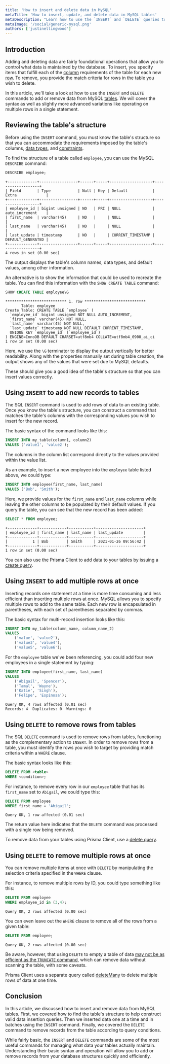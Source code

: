 ```yaml
---
title: 'How to insert and delete data in MySQL'
metaTitle: 'How to insert, update, and delete data in MySQL tables'
metaDescription: "Learn how to use the `INSERT` and `DELETE` queries to add and remove data from MySQL tables."
metaImage: '/social/generic-mysql.png'
authors: ['justinellingwood']
---
```


## Introduction

Adding and deleting data are fairly foundational operations that allow you to control what data is maintained by the database.  To insert, you specify items that fulfill each of the [column](/intro/database-glossary#column) requirements of the table for each new [row](/intro/database-glossary#row).  To remove, you provide the match criteria for rows in the table you wish to delete.

In this article, we'll take a look at how to use the `INSERT` and `DELETE` commands to add or remove data from MySQL [tables](/intro/database-glossary#table).  We will cover the syntax as well as slightly more advanced variations like operating on multiple rows in a single statement.

## Reviewing the table's structure

Before using the `INSERT` command, you must know the table's structure so that you can accommodate the requirements imposed by the table's columns, [data types](/intro/database-glossary#data-type), and [constraints](/intro/database-glossary#constraint).

To find the structure of a table called `employee`, you can use the MySQL `DESCRIBE` command:

```sql no-lines
DESCRIBE employee;
```
```
+-------------+-----------------+------+-----+-------------------+-------------------+
| Field       | Type            | Null | Key | Default           | Extra             |
+-------------+-----------------+------+-----+-------------------+-------------------+
| employee_id | bigint unsigned | NO   | PRI | NULL              | auto_increment    |
| first_name  | varchar(45)     | NO   |     | NULL              |                   |
| last_name   | varchar(45)     | NO   |     | NULL              |                   |
| last_update | timestamp       | NO   |     | CURRENT_TIMESTAMP | DEFAULT_GENERATED |
+-------------+-----------------+------+-----+-------------------+-------------------+
4 rows in set (0.00 sec)
```

The output displays the table's column names, data types, and default values, among other information.

An alternative is to show the information that could be used to recreate the table.  You can find this information with the `SHOW CREATE TABLE` command:

```sql no-lines
SHOW CREATE TABLE employee\G
```
```
*************************** 1. row ***************************
       Table: employee
Create Table: CREATE TABLE `employee` (
  `employee_id` bigint unsigned NOT NULL AUTO_INCREMENT,
  `first_name` varchar(45) NOT NULL,
  `last_name` varchar(45) NOT NULL,
  `last_update` timestamp NOT NULL DEFAULT CURRENT_TIMESTAMP,
  UNIQUE KEY `employee_id` (`employee_id`)
) ENGINE=InnoDB DEFAULT CHARSET=utf8mb4 COLLATE=utf8mb4_0900_ai_ci
1 row in set (0.00 sec)
```

Here, we use the `\G` terminator to display the output vertically for better readability.  Along with the properties manually set during table creation, the output shows any of the values that were set due to MySQL defaults.

These should give you a good idea of the table's structure so that you can insert values correctly.

## Using `INSERT` to add new records to tables

The SQL `INSERT` command is used to add rows of data to an existing table.  Once you know the table's structure, you can construct a command that matches the table's columns with the corresponding values you wish to insert for the new record.

The basic syntax of the command looks like this:

```sql
INSERT INTO my_table(column1, column2)
VALUES ('value1', 'value2');
```

The columns in the column list correspond directly to the values provided within the value list.

As an example, to insert a new employee into the `employee` table listed above, we could type:

```sql
INSERT INTO employee(first_name, last_name)
VALUES ('Bob', 'Smith');
```

Here, we provide values for the `first_name` and `last_name` columns while leaving the other columns to be populated by their default values.  If you query the table, you can see that the new record has been added:

```sql
SELECT * FROM employee;
```
```
+-------------+------------+-----------+---------------------+
| employee_id | first_name | last_name | last_update         |
+-------------+------------+-----------+---------------------+
|           1 | Bob        | Smith     | 2021-01-26 09:56:42 |
+-------------+------------+-----------+---------------------+
1 row in set (0.00 sec)
```

<PrismaOutlinks>

You can also use the Prisma Client to add data to your tables by issuing a [create query](https://www.prisma.io/docs/reference/tools-and-interfaces/prisma-client/crud#create).

</PrismaOutlinks>

## Using `INSERT` to add multiple rows at once

Inserting records one statement at a time is more time consuming and less efficient than inserting multiple rows at once.  MySQL allows you to specify multiple rows to add to the same table.   Each new row is encapsulated in parentheses, with each set of parentheses separated by commas.

The basic syntax for multi-record insertion looks like this:

```sql
INSERT INTO my_table(column_name, column_name_2)
VALUES
    ('value', 'value2'),
    ('value3', 'value4'),
    ('value5', 'value6');
```

For the `employee` table we've been referencing, you could add four new employees in a single statement by typing:

```sql
INSERT INTO employee(first_name, last_name)
VALUES
    ('Abigail', 'Spencer'),
    ('Tamal', 'Wayne'),
    ('Katie', 'Singh'),
    ('Felipe', 'Espinosa');
```
```
Query OK, 4 rows affected (0.01 sec)
Records: 4  Duplicates: 0  Warnings: 0
```

## Using `DELETE` to remove rows from tables

The SQL `DELETE` command is used to remove rows from tables, functioning as the complementary action to `INSERT`.  In order to remove rows from a table, you must identify the rows you wish to target by providing match criteria within a `WHERE` clause.

The basic syntax looks like this:

```sql
DELETE FROM <table>
WHERE <condition>;
```

For instance, to remove every row in our `employee` table that has its `first_name` set to `Abigail`, we could type this:

```sql
DELETE FROM employee
WHERE first_name = 'Abigail';
```
```
Query OK, 1 row affected (0.01 sec)
```

The return value here indicates that the `DELETE` command was processed with a single row being removed.

<PrismaOutlinks>

To remove data from your tables using Prisma Client, use a [delete query](https://www.prisma.io/docs/reference/tools-and-interfaces/prisma-client/crud#delete).

</PrismaOutlinks>

## Using `DELETE` to remove multiple rows at once

You can remove multiple items at once with `DELETE` by manipulating the selection criteria specified in the `WHERE` clause.

For instance, to remove multiple rows by ID, you could type something like this:

```sql
DELETE FROM employee
WHERE employee_id in (3,4);
```
```
Query OK, 2 rows affected (0.00 sec)
```

You can even leave out the `WHERE` clause to remove all of the rows from a given table:

```sql
DELETE FROM employee;
```
```
Query OK, 2 rows affected (0.00 sec)
```

Be aware, however, that using `DELETE` to empty a table of data [may not be as efficient as the `TRUNCATE` command](https://dev.mysql.com/doc/refman/8.0/en/truncate-table.html), which can remove data without scanning the table, with some caveats.

<PrismaOutlinks>

Prisma Client uses a separate query called [deleteMany](https://www.prisma.io/docs/reference/tools-and-interfaces/prisma-client/crud#deletemany) to delete multiple rows of data at one time.

</PrismaOutlinks>

## Conclusion

In this article, we discussed how to insert and remove data from MySQL tables.  First, we covered how to find the table's structure to help construct valid data insertion queries.  Then we inserted data one at a time and in batches using the `INSERT` command.  Finally, we covered the `DELETE` command to remove records from the table according to query conditions.

While fairly basic, the `INSERT` and `DELETE` commands are some of the most useful commands for managing what data your tables actually maintain.  Understanding their basic syntax and operation will allow you to add or remove records from your database structures quickly and efficiently.
